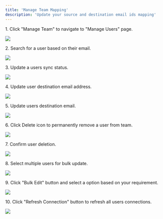 ```yaml
---
title: 'Manage Team Mapping'
description: 'Update your source and destination email ids mapping'
---
```



1\. Click "Manage Team" to navigate to "Manage Users" page.

![](https://ajeuwbhvhr.cloudimg.io/colony-recorder.s3.amazonaws.com/files/2025-04-12/ebf8f24c-0cb8-4555-b2e2-b4f2e5619531/ascreenshot.jpeg?tl_px=164,149&br_px=1541,919&force_format=jpeg&q=100&width=1120.0&wat=1&wat_opacity=0.7&wat_gravity=northwest&wat_url=https://colony-recorder.s3.us-west-1.amazonaws.com/images/watermarks/FB923C_standard.png&wat_pad=549,314)


2\. Search for a user based on their email.

![](https://ajeuwbhvhr.cloudimg.io/colony-recorder.s3.amazonaws.com/files/2025-04-12/232648b7-412c-4c72-8f9e-c34655e4b455/ascreenshot.jpeg?tl_px=0,0&br_px=1376,769&force_format=jpeg&q=100&width=1120.0&wat=1&wat_opacity=0.7&wat_gravity=northwest&wat_url=https://colony-recorder.s3.us-west-1.amazonaws.com/images/watermarks/FB923C_standard.png&wat_pad=402,182)


3\. Update a users sync status.

![](https://ajeuwbhvhr.cloudimg.io/colony-recorder.s3.amazonaws.com/files/2025-04-12/ab6835bd-6b42-46a5-a9e7-5bd5a4cfa9ec/ascreenshot.jpeg?tl_px=164,0&br_px=1541,769&force_format=jpeg&q=100&width=1120.0&wat=1&wat_opacity=0.7&wat_gravity=northwest&wat_url=https://colony-recorder.s3.us-west-1.amazonaws.com/images/watermarks/FB923C_standard.png&wat_pad=845,274)


4\. Update user destination email address.

![](https://ajeuwbhvhr.cloudimg.io/colony-recorder.s3.amazonaws.com/files/2025-04-12/2bae2e7b-01fb-47dd-8161-3616db860fe7/ascreenshot.jpeg?tl_px=164,82&br_px=1541,851&force_format=jpeg&q=100&width=1120.0&wat=1&wat_opacity=0.7&wat_gravity=northwest&wat_url=https://colony-recorder.s3.us-west-1.amazonaws.com/images/watermarks/FB923C_standard.png&wat_pad=965,277)


5\. Update users destination email.

![](https://ajeuwbhvhr.cloudimg.io/colony-recorder.s3.amazonaws.com/files/2025-04-12/ecc38741-cccb-447e-9a90-4f9c51b428e6/ascreenshot.jpeg?tl_px=164,147&br_px=1541,916&force_format=jpeg&q=100&width=1120.0&wat=1&wat_opacity=0.7&wat_gravity=northwest&wat_url=https://colony-recorder.s3.us-west-1.amazonaws.com/images/watermarks/FB923C_standard.png&wat_pad=605,277)


6\. Click Delete icon to permanently remove a user from team.

![](https://ajeuwbhvhr.cloudimg.io/colony-recorder.s3.amazonaws.com/files/2025-04-12/2b17c292-2848-4afb-8948-006a5bbfe199/ascreenshot.jpeg?tl_px=164,85&br_px=1541,854&force_format=jpeg&q=100&width=1120.0&wat=1&wat_opacity=0.7&wat_gravity=northwest&wat_url=https://colony-recorder.s3.us-west-1.amazonaws.com/images/watermarks/FB923C_standard.png&wat_pad=999,277)


7\. Confirm user deletion.

![](https://ajeuwbhvhr.cloudimg.io/colony-recorder.s3.amazonaws.com/files/2025-04-12/da45f711-3b07-4294-b414-19d989c67422/ascreenshot.jpeg?tl_px=164,141&br_px=1541,910&force_format=jpeg&q=100&width=1120.0&wat=1&wat_opacity=0.7&wat_gravity=northwest&wat_url=https://colony-recorder.s3.us-west-1.amazonaws.com/images/watermarks/FB923C_standard.png&wat_pad=541,276)


8\. Select multiple users for bulk update.

![](https://ajeuwbhvhr.cloudimg.io/colony-recorder.s3.amazonaws.com/files/2025-04-12/8561f431-2ac8-4ebf-9c8d-5a55ccbac4bd/ascreenshot.jpeg?tl_px=0,149&br_px=1376,919&force_format=jpeg&q=100&width=1120.0&wat=1&wat_opacity=0.7&wat_gravity=northwest&wat_url=https://colony-recorder.s3.us-west-1.amazonaws.com/images/watermarks/FB923C_standard.png&wat_pad=207,295)


9\. Click "Bulk Edit" button and select a option based on your requirement.

![](https://ajeuwbhvhr.cloudimg.io/colony-recorder.s3.amazonaws.com/files/2025-04-12/26ddac63-907a-4070-bb75-61cf3811ada8/ascreenshot.jpeg?tl_px=164,0&br_px=1541,769&force_format=jpeg&q=100&width=1120.0&wat=1&wat_opacity=0.7&wat_gravity=northwest&wat_url=https://colony-recorder.s3.us-west-1.amazonaws.com/images/watermarks/FB923C_standard.png&wat_pad=913,252)


10\. Click "Refresh Connection" button to refresh all users connections.

![](https://ajeuwbhvhr.cloudimg.io/colony-recorder.s3.amazonaws.com/files/2025-04-12/682d7c35-9949-44e5-ba36-eab0d9ff9184/ascreenshot.jpeg?tl_px=164,0&br_px=1541,769&force_format=jpeg&q=100&width=1120.0&wat=1&wat_opacity=0.7&wat_gravity=northwest&wat_url=https://colony-recorder.s3.us-west-1.amazonaws.com/images/watermarks/FB923C_standard.png&wat_pad=816,25)



